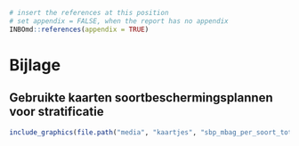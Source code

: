 ```r
# insert the references at this position
# set appendix = FALSE, when the report has no appendix
INBOmd::references(appendix = TRUE)
```

# Bijlage

## Gebruikte kaarten soortbeschermingsplannen voor stratificatie {#sbp-per-soort}

```r
include_graphics(file.path("media", "kaartjes", "sbp_mbag_per_soort_totaal.png"))
```
